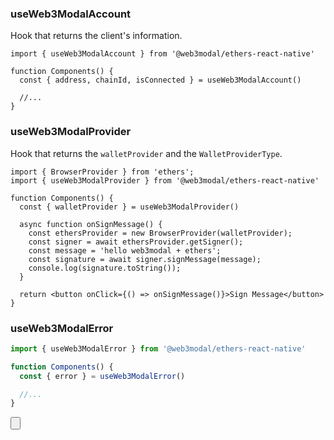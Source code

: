 
### useWeb3ModalAccount

Hook that returns the client's information.

```tsx
import { useWeb3ModalAccount } from '@web3modal/ethers-react-native'

function Components() {
  const { address, chainId, isConnected } = useWeb3ModalAccount()

  //...
}
```

### useWeb3ModalProvider

Hook that returns the `walletProvider` and the `WalletProviderType`.

```tsx
import { BrowserProvider } from 'ethers';
import { useWeb3ModalProvider } from '@web3modal/ethers-react-native'

function Components() {
  const { walletProvider } = useWeb3ModalProvider()

  async function onSignMessage() {
    const ethersProvider = new BrowserProvider(walletProvider);
    const signer = await ethersProvider.getSigner();
    const message = 'hello web3modal + ethers';
    const signature = await signer.signMessage(message);
    console.log(signature.toString());
  }

  return <button onClick={() => onSignMessage()}>Sign Message</button>
}
```

### useWeb3ModalError

```ts
import { useWeb3ModalError } from '@web3modal/ethers-react-native'

function Components() {
  const { error } = useWeb3ModalError()

  //...
}
```

<Button
  name="Learn More About Ethers"
  url="https://docs.ethers.org/v6/getting-started/#getting-started--contracts"
/>
